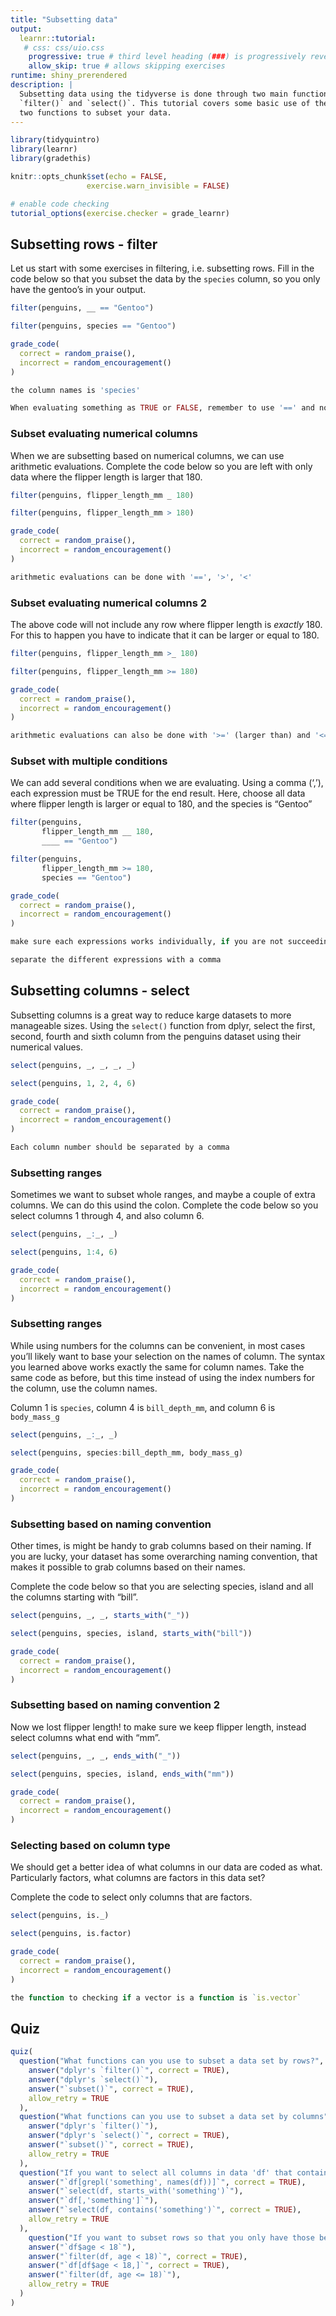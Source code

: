 ```yaml
---
title: "Subsetting data"
output: 
  learnr::tutorial:
   # css: css/uio.css
    progressive: true # third level heading (###) is progressively revealed
    allow_skip: true # allows skipping exercises
runtime: shiny_prerendered
description: |
  Subsetting data using the tidyverse is done through two main functions:
  `filter()` and `select()`. This tutorial covers some basic use of these
  two functions to subset your data.
---
```


```r

library(tidyquintro)
library(learnr)
library(gradethis)

knitr::opts_chunk$set(echo = FALSE,
                 exercise.warn_invisible = FALSE)

# enable code checking
tutorial_options(exercise.checker = grade_learnr)
```


## Subsetting rows - filter

Let us start with some exercises in filtering, i.e. subsetting rows. 
Fill in the code below so that you subset the data by the `species` column, so you only have the gentoo's in your output.

```r
filter(penguins, __ == "Gentoo")
```

```r
filter(penguins, species == "Gentoo")
```

```r
grade_code(
  correct = random_praise(),
  incorrect = random_encouragement()
)
```

```r
the column names is 'species'
```

```r
When evaluating something as TRUE or FALSE, remember to use '==' and not '='
```

### Subset evaluating numerical columns

When we are subsetting based on numerical columns, we can use arithmetic evaluations. 
Complete the code below so you are left with only data where the flipper length is larger that 180.

```r
filter(penguins, flipper_length_mm _ 180)
```

```r
filter(penguins, flipper_length_mm > 180)
```

```r
grade_code(
  correct = random_praise(),
  incorrect = random_encouragement()
)
```

```r
arithmetic evaluations can be done with '==', '>', '<'
```


### Subset evaluating numerical columns 2

The above code will not include any row where flipper length is _exactly_ 180. 
For this to happen you have to indicate that it can be larger or equal to 180.

```r
filter(penguins, flipper_length_mm >_ 180)
```

```r
filter(penguins, flipper_length_mm >= 180)
```

```r
grade_code(
  correct = random_praise(),
  incorrect = random_encouragement()
)
```

```r
arithmetic evaluations can also be done with '>=' (larger than) and '<=' (smaller than)
```


### Subset with multiple conditions

We can add several conditions when we are evaluating. 
Using a comma (','), each expression must be TRUE for the end result.
Here, choose all data where flipper length is larger or equal to 180, and the species is "Gentoo"

```r
filter(penguins, 
       flipper_length_mm __ 180,
       ____ == "Gentoo")
```

```r
filter(penguins, 
       flipper_length_mm >= 180,
       species == "Gentoo")
```

```r
grade_code(
  correct = random_praise(),
  incorrect = random_encouragement()
)
```

```r
make sure each expressions works individually, if you are not succeeding
```

```r
separate the different expressions with a comma
```


## Subsetting columns - select

Subsetting columns is a great way to reduce karge datasets to more manageable sizes. 
Using the `select()` function from dplyr, select the first, second, fourth and sixth column from the penguins dataset
using their numerical values.

```r
select(penguins, _, _, _, _)
```

```r
select(penguins, 1, 2, 4, 6)
```

```r
grade_code(
  correct = random_praise(),
  incorrect = random_encouragement()
)
```

```r
Each column number should be separated by a comma
```

### Subsetting ranges

Sometimes we want to subset whole ranges, and maybe a couple of extra columns.
We can do this usind the colon. 
Complete the code below so you select columns 1 through 4, and also column 6.

```r
select(penguins, _:_, _)
```

```r
select(penguins, 1:4, 6)
```

```r
grade_code(
  correct = random_praise(),
  incorrect = random_encouragement()
)
```


### Subsetting ranges

While using numbers for the columns can be convenient, in most cases you'll likely want to base your selection on the names of column.
The syntax you learned above works exactly the same for column names.
Take the same code as before, but this time instead of using the index numbers for the column, use the column names.

Column 1 is `species`, column 4 is `bill_depth_mm`, and column 6 is `body_mass_g`

```r
select(penguins, _:_, _)
```

```r
select(penguins, species:bill_depth_mm, body_mass_g)
```

```r
grade_code(
  correct = random_praise(),
  incorrect = random_encouragement()
)
```

### Subsetting based on naming convention

Other times, is might be handy to grab columns based on their naming.
If you are lucky, your dataset has some overarching naming convention, that makes it possible to grab columns based on their names.

Complete the code below so that you are selecting species, island and all the columns starting with "bill".

```r
select(penguins, _, _, starts_with("_"))
```

```r
select(penguins, species, island, starts_with("bill"))
```

```r
grade_code(
  correct = random_praise(),
  incorrect = random_encouragement()
)
```

### Subsetting based on naming convention 2

Now we lost flipper length! to make sure we keep flipper length, instead select columns what end with "mm".

```r
select(penguins, _, _, ends_with("_"))
```

```r
select(penguins, species, island, ends_with("mm"))
```


```r
grade_code(
  correct = random_praise(),
  incorrect = random_encouragement()
)
```

### Selecting based on column type

We should get a better idea of what columns in our data are coded as what.
Particularly factors, what columns are factors in this data set?

Complete the code to select only columns that are factors.

```r
select(penguins, is._)
```

```r
select(penguins, is.factor)
```


```r
grade_code(
  correct = random_praise(),
  incorrect = random_encouragement()
)
```

```r
the function to checking if a vector is a function is `is.vector`
```

## Quiz

```r
quiz(
  question("What functions can you use to subset a data set by rows?",
    answer("dplyr's `filter()`", correct = TRUE),
    answer("dplyr's `select()`"),
    answer("`subset()`", correct = TRUE),
    allow_retry = TRUE
  ),
  question("What functions can you use to subset a data set by columns",
    answer("dplyr's `filter()`"),
    answer("dplyr's `select()`", correct = TRUE),
    answer("`subset()`", correct = TRUE),
    allow_retry = TRUE
  ),
  question("If you want to select all columns in data 'df' that contains the string 'something', you can do that by",
    answer("`df[grepl('something', names(df))]`", correct = TRUE),
    answer("`select(df, starts_with('something')`"),
    answer("`df[,'something']`"),
    answer("`select(df, contains('something')`", correct = TRUE),
    allow_retry = TRUE
  ),
    question("If you want to subset rows so that you only have those below 18 years of age, you can do that by",
    answer("`df$age < 18`"),
    answer("`filter(df, age < 18)`", correct = TRUE),
    answer("`df[df$age < 18,]`", correct = TRUE),
    answer("`filter(df, age <= 18)`"),
    allow_retry = TRUE
  )
)
```
